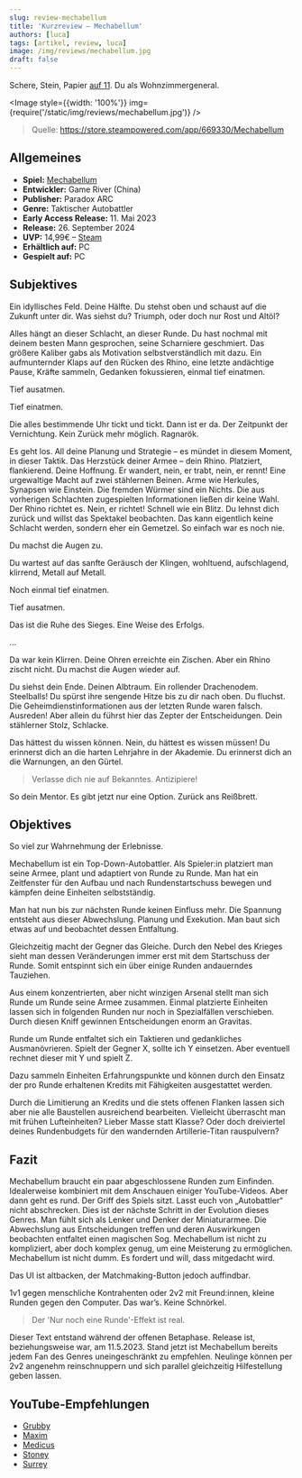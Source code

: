 ```yaml
---
slug: review-mechabellum
title: 'Kurzreview – Mechabellum'
authors: [luca]
tags: [artikel, review, luca]
image: /img/reviews/mechabellum.jpg
draft: false
---
```



Schere, Stein, Papier [auf 11](https://www.youtube.com/watch?v=uMSV4OteqBE).
Du als Wohnzimmergeneral.

<Image style={{width: '100%'}} img={require('/static/img/reviews/mechabellum.jpg')} />

> Quelle: https://store.steampowered.com/app/669330/Mechabellum

<!--truncate-->

## Allgemeines

- **Spiel:** [Mechabellum](https://store.steampowered.com/app/669330/Mechabellum)
- **Entwickler:** Game River (China)
- **Publisher:** Paradox ARC
- **Genre:** Taktischer Autobattler
- **Early Access Release:** 11. Mai 2023
- **Release:** 26. September 2024
- **UVP:** 14,99€ – [Steam](https://store.steampowered.com/app/669330/Mechabellum)
- **Erhältlich auf:** PC
- **Gespielt auf:** PC

## Subjektives

Ein idyllisches Feld. Deine Hälfte. Du stehst oben und schaust auf die Zukunft unter dir. Was siehst du? Triumph, oder doch nur Rost und Altöl?

Alles hängt an dieser Schlacht, an dieser Runde. Du hast nochmal mit deinem besten Mann gesprochen, seine Scharniere geschmiert. Das größere Kaliber gabs als Motivation selbstverständlich mit dazu. Ein aufmunternder Klaps auf den Rücken des Rhino, eine letzte andächtige Pause, Kräfte sammeln, Gedanken fokussieren, einmal tief einatmen.

Tief ausatmen.

Tief einatmen.

Die alles bestimmende Uhr tickt und tickt. Dann ist er da. Der Zeitpunkt der Vernichtung. Kein Zurück mehr möglich. Ragnarök.

Es geht los. All deine Planung und Strategie – es mündet in diesem Moment, in dieser Taktik.
Das Herzstück deiner Armee – dein Rhino. Platziert, flankierend. Deine Hoffnung. Er wandert, nein, er trabt, nein, er rennt! Eine urgewaltige Macht auf zwei stählernen Beinen. Arme wie Herkules, Synapsen wie Einstein. Die fremden Würmer sind ein Nichts. Die aus vorherigen Schlachten zugespielten Informationen ließen dir keine Wahl. Der Rhino richtet es. Nein, er richtet! Schnell wie ein Blitz. Du lehnst dich zurück und willst das Spektakel beobachten. Das kann eigentlich keine Schlacht werden, sondern eher ein Gemetzel. So einfach war es noch nie.

Du machst die Augen zu.

Du wartest auf das sanfte Geräusch der Klingen, wohltuend, aufschlagend, klirrend, Metall auf Metall.

Noch einmal tief einatmen.

Tief ausatmen.

Das ist die Ruhe des Sieges. Eine Weise des Erfolgs.

…


Da war kein Klirren. Deine Ohren erreichte ein Zischen. Aber ein Rhino zischt nicht.
Du machst die Augen wieder auf.

Du siehst dein Ende. Deinen Albtraum. Ein rollender Drachenodem. Steelballs! Du spürst ihre sengende Hitze bis zu dir nach oben. Du fluchst. Die Geheimdienstinformationen aus der letzten Runde waren falsch. Ausreden! Aber allein du führst hier das Zepter der Entscheidungen. Dein stählerner Stolz, Schlacke.

Das hättest du wissen können. Nein, du hättest es wissen müssen! Du erinnerst dich an die harten Lehrjahre in der Akademie. Du erinnerst dich an die Warnungen, an den Gürtel.

> Verlasse dich nie auf Bekanntes. Antizipiere!

So dein Mentor. Es gibt jetzt nur eine Option. Zurück ans Reißbrett.

## Objektives

So viel zur Wahrnehmung der Erlebnisse.

Mechabellum ist ein Top-Down-Autobattler. Als Spieler:in platziert man seine Armee, plant und adaptiert von Runde zu Runde.
Man hat ein Zeitfenster für den Aufbau und nach Rundenstartschuss bewegen und kämpfen deine Einheiten selbstständig.

Man hat nun bis zur nächsten Runde keinen Einfluss mehr. Die Spannung entsteht aus dieser Abwechslung. Planung und Exekution. Man baut sich etwas auf und beobachtet dessen Entfaltung.

Gleichzeitig macht der Gegner das Gleiche. Durch den Nebel des Krieges sieht man dessen Veränderungen immer erst mit dem Startschuss der Runde. Somit entspinnt sich ein über einige Runden andauerndes Tauziehen.

Aus einem konzentrierten, aber nicht winzigen Arsenal stellt man sich Runde um Runde seine Armee zusammen. Einmal platzierte Einheiten lassen sich in folgenden Runden nur noch in Spezialfällen verschieben. Durch diesen Kniff gewinnen Entscheidungen enorm an Gravitas.

Runde um Runde entfaltet sich ein Taktieren und gedankliches Ausmanövrieren. Spielt der Gegner X, sollte ich Y einsetzen. Aber eventuell rechnet dieser mit Y und spielt Z.

Dazu sammeln Einheiten Erfahrungspunkte und können durch den Einsatz der pro Runde erhaltenen Kredits mit Fähigkeiten ausgestattet werden.

Durch die Limitierung an Kredits und die stets offenen Flanken lassen sich aber nie alle Baustellen ausreichend bearbeiten.
Vielleicht überrascht man mit frühen Lufteinheiten? Lieber Masse statt Klasse?
Oder doch dreiviertel deines Rundenbudgets für den wandernden Artillerie-Titan rauspulvern?


## Fazit

Mechabellum braucht ein paar abgeschlossene Runden zum Einfinden. Idealerweise kombiniert mit dem Anschauen einiger YouTube-Videos. Aber dann geht es rund. Der Griff des Spiels sitzt. Lasst euch von „Autobattler“ nicht abschrecken. Dies ist der nächste Schritt in der Evolution dieses Genres. Man fühlt sich als Lenker und Denker der Miniaturarmee. Die Abwechslung aus Entscheidungen treffen und deren Auswirkungen beobachten entfaltet einen magischen Sog. Mechabellum ist nicht zu kompliziert, aber doch komplex genug, um eine Meisterung zu ermöglichen. Mechabellum ist nicht dumm. Es fordert und will, dass mitgedacht wird.

Das UI ist altbacken, der Matchmaking-Button jedoch auffindbar.

1v1 gegen menschliche Kontrahenten oder 2v2 mit Freund:innen, kleine Runden gegen den Computer. Das war’s. Keine Schnörkel.

> Der 'Nur noch eine Runde'-Effekt ist real.

Dieser Text entstand während der offenen Betaphase. Release ist, beziehungsweise war, am 11.5.2023. Stand jetzt ist Mechabellum bereits jedem Fan des Genres uneingeschränkt zu empfehlen. Neulinge können per 2v2 angenehm reinschnuppern und sich parallel gleichzeitig Hilfestellung geben lassen.

## YouTube-Empfehlungen

- [Grubby](https://www.youtube.com/@GrubbyPlays/videos)
- [Maxim](https://www.youtube.com/@maximszweitkanal/search?query=mechabellum)
- [Medicus](https://www.youtube.com/@CasterMedicus/search?query=mechabellum)
- [Stoney](https://www.youtube.com/@stoneymechabellum)
- [Surrey](https://www.youtube.com/@SurreyEZ/videos)

